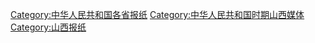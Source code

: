 [[Category:中华人民共和国各省报纸|Category:中华人民共和国各省报纸]]
[[Category:中华人民共和国时期山西媒体|Category:中华人民共和国时期山西媒体]]
[[Category:山西报纸|Category:山西报纸]]